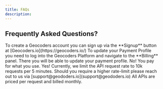 ```yaml
---
title: FAQs
description:
---
```


## Frequently Asked Questions?

<AccordionGroup>
  <Accordion title="How do I create an Geocoders Account?">
    To create a Geocoders account you can sign up via the **Signup** button at [Geocoders.io](https://geocoders.io/)
  </Accordion>
  <Accordion title="How do I update my Payment Profile?">
    To update your Payment Profile you need to log into the Geocoders Platform and navigate to the **Billing** panel.
    There you will be able to update your payment profile.
  </Accordion>
  <Accordion title="Are there API Request Limits?">
    No! You pay for what you use.
  </Accordion>
  <Accordion title="Are there API Rate Limits?">
    Yes! Currently, we limit the API request rate to 10k requests per 5 minutes.
    Should you require a higher rate-limit please reach out to us via [support@geododers.io](support@geododers.io)
  </Accordion>
  <Accordion title="How do I get billed for my usage?">
    All APIs are priced per request and billed monthly.
  </Accordion>
</AccordionGroup>
